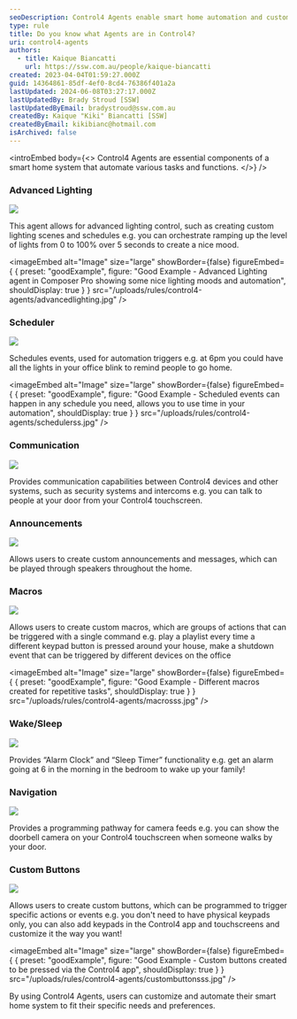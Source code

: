 ```yaml
---
seoDescription: Control4 Agents enable smart home automation and customization, streamlining daily routines with advanced lighting, scheduling, communication, and more.
type: rule
title: Do you know what Agents are in Control4?
uri: control4-agents
authors:
  - title: Kaique Biancatti
    url: https://ssw.com.au/people/kaique-biancatti
created: 2023-04-04T01:59:27.000Z
guid: 14364861-85df-4ef0-8cd4-76386f401a2a
lastUpdated: 2024-06-08T03:27:17.000Z
lastUpdatedBy: Brady Stroud [SSW]
lastUpdatedByEmail: bradystroud@ssw.com.au
createdBy: Kaique "Kiki" Biancatti [SSW]
createdByEmail: kikibianc@hotmail.com
isArchived: false
---
```


<introEmbed
  body={<>
Control4 Agents are essential components of a smart home system that automate various tasks and functions.
  </>}
/>
### Advanced Lighting

![](/uploads/rules/control4-agents/advanced.jpg)

This agent allows for advanced lighting control, such as creating custom lighting scenes and schedules e.g. you can orchestrate ramping up the level of lights from 0 to 100% over 5 seconds to create a nice mood.

<imageEmbed
  alt="Image"
  size="large"
  showBorder={false}
  figureEmbed={ {
    preset: "goodExample",
    figure: "Good Example - Advanced Lighting agent in Composer Pro showing some nice lighting moods and automation",
    shouldDisplay: true
  } }
  src="/uploads/rules/control4-agents/advancedlighting.jpg"
/>


### Scheduler

![](/uploads/rules/control4-agents/scheduler.jpg)

Schedules events, used for automation triggers e.g. at 6pm you could have all the lights in your office blink to remind people to go home.

<imageEmbed
  alt="Image"
  size="large"
  showBorder={false}
  figureEmbed={ {
    preset: "goodExample",
    figure: "Good Example - Scheduled events can happen in any schedule you need, allows you to use time in your automation",
    shouldDisplay: true
  } }
  src="/uploads/rules/control4-agents/schedulerss.jpg"
/>


### Communication

![](/uploads/rules/control4-agents/comms.jpg)

Provides communication capabilities between Control4 devices and other systems, such as security systems and intercoms e.g. you can talk to people at your door from your Control4 touchscreen.

### Announcements

![](/uploads/rules/control4-agents/announc.jpg)

Allows users to create custom announcements and messages, which can be played through speakers throughout the home.

### Macros

![](/uploads/rules/control4-agents/macro.jpg)

Allows users to create custom macros, which are groups of actions that can be triggered with a single command e.g. play a playlist every time a different keypad button is pressed around your house, make a shutdown event that can be triggered by different devices on the office

<imageEmbed
  alt="Image"
  size="large"
  showBorder={false}
  figureEmbed={ {
    preset: "goodExample",
    figure: "Good Example - Different macros created for repetitive tasks",
    shouldDisplay: true
  } }
  src="/uploads/rules/control4-agents/macrosss.jpg"
/>


### Wake/Sleep

![](/uploads/rules/control4-agents/wakeslee.jpg)

Provides “Alarm Clock” and “Sleep Timer” functionality e.g. get an alarm going at 6 in the morning in the bedroom to wake up your family!

### Navigation

![](/uploads/rules/control4-agents/navi.jpg)

Provides a programming pathway for camera feeds e.g. you can show the doorbell camera on your Control4 touchscreen when someone walks by your door.

### Custom Buttons

![](/uploads/rules/control4-agents/custom.jpg)

Allows users to create custom buttons, which can be programmed to trigger specific actions or events e.g. you don't need to have physical keypads only, you can also add keypads in the Control4 app and touchscreens and customize it the way you want!

<imageEmbed
  alt="Image"
  size="large"
  showBorder={false}
  figureEmbed={ {
    preset: "goodExample",
    figure: "Good Example - Custom buttons created to be pressed via the Control4 app",
    shouldDisplay: true
  } }
  src="/uploads/rules/control4-agents/custombuttonsss.jpg"
/>


By using Control4 Agents, users can customize and automate their smart home system to fit their specific needs and preferences.
